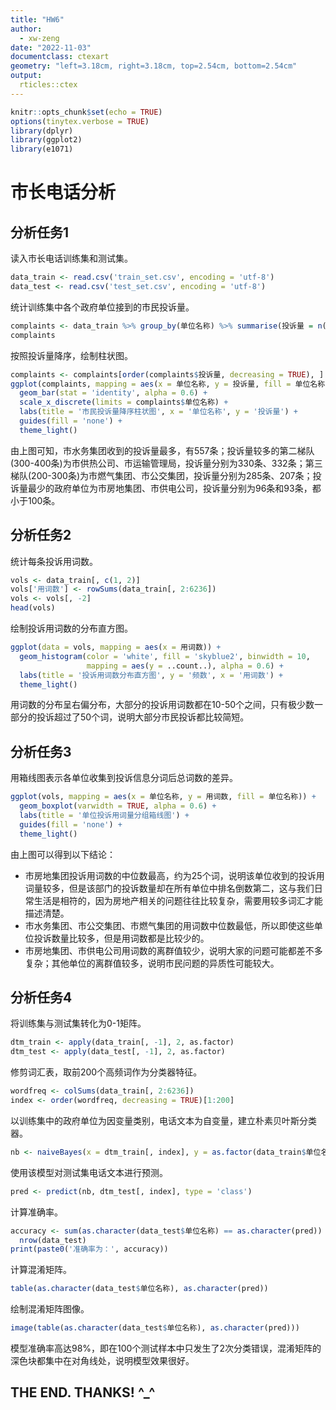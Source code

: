 ---
title: "HW6"
author:
  - xw-zeng
date: "2022-11-03"
documentclass: ctexart
geometry: "left=3.18cm, right=3.18cm, top=2.54cm, bottom=2.54cm"
output:
  rticles::ctex
---

```{r setup, include=FALSE}
knitr::opts_chunk$set(echo = TRUE)
options(tinytex.verbose = TRUE)
library(dplyr)
library(ggplot2)
library(e1071)
```

\newpage

# 市长电话分析

## 分析任务1

读入市长电话训练集和测试集。
```{r}
data_train <- read.csv('train_set.csv', encoding = 'utf-8')
data_test <- read.csv('test_set.csv', encoding = 'utf-8')
```

统计训练集中各个政府单位接到的市民投诉量。
```{r}
complaints <- data_train %>% group_by(单位名称) %>% summarise(投诉量 = n())
complaints
```

按照投诉量降序，绘制柱状图。
```{r, warning=FALSE}
complaints <- complaints[order(complaints$投诉量, decreasing = TRUE), ]
ggplot(complaints, mapping = aes(x = 单位名称, y = 投诉量, fill = 单位名称)) +
  geom_bar(stat = 'identity', alpha = 0.6) +
  scale_x_discrete(limits = complaints$单位名称) +
  labs(title = '市民投诉量降序柱状图', x = '单位名称', y = '投诉量') +
  guides(fill = 'none') +
  theme_light()
```

由上图可知，市水务集团收到的投诉量最多，有557条；投诉量较多的第二梯队(300-400条)为市供热公司、市运输管理局，投诉量分别为330条、332条；第三梯队(200-300条)为市燃气集团、市公交集团，投诉量分别为285条、207条；投诉量最少的政府单位为市房地集团、市供电公司，投诉量分别为96条和93条，都小于100条。

## 分析任务2

统计每条投诉用词数。
```{r}
vols <- data_train[, c(1, 2)]
vols['用词数'] <- rowSums(data_train[, 2:6236])
vols <- vols[, -2]
head(vols)
```

绘制投诉用词数的分布直方图。
```{r, warning=FALSE}
ggplot(data = vols, mapping = aes(x = 用词数)) +
  geom_histogram(color = 'white', fill = 'skyblue2', binwidth = 10,
                 mapping = aes(y = ..count..), alpha = 0.6) +
  labs(title = '投诉用词数分布直方图', y = '频数', x = '用词数') +
  theme_light()
```

用词数的分布呈右偏分布，大部分的投诉用词数都在10-50个之间，只有极少数一部分的投诉超过了50个词，说明大部分市民投诉都比较简短。

## 分析任务3

用箱线图表示各单位收集到投诉信息分词后总词数的差异。
```{r, warning=FALSE}
ggplot(vols, mapping = aes(x = 单位名称, y = 用词数, fill = 单位名称)) +
  geom_boxplot(varwidth = TRUE, alpha = 0.6) +
  labs(title = '单位投诉用词量分组箱线图') +
  guides(fill = 'none') +
  theme_light()
```

由上图可以得到以下结论：

- 市房地集团投诉用词数的中位数最高，约为25个词，说明该单位收到的投诉用词量较多，但是该部门的投诉数量却在所有单位中排名倒数第二，这与我们日常生活是相符的，因为房地产相关的问题往往比较复杂，需要用较多词汇才能描述清楚。
- 市水务集团、市公交集团、市燃气集团的用词数中位数最低，所以即使这些单位投诉数量比较多，但是用词数都是比较少的。
- 市房地集团、市供电公司用词数的离群值较少，说明大家的问题可能都差不多复杂；其他单位的离群值较多，说明市民问题的异质性可能较大。

## 分析任务4

将训练集与测试集转化为0-1矩阵。
```{r}
dtm_train <- apply(data_train[, -1], 2, as.factor)
dtm_test <- apply(data_test[, -1], 2, as.factor)
```

修剪词汇表，取前200个高频词作为分类器特征。
```{r}
wordfreq <- colSums(data_train[, 2:6236])
index <- order(wordfreq, decreasing = TRUE)[1:200]
```

以训练集中的政府单位为因变量类别，电话文本为自变量，建立朴素贝叶斯分类器。
```{r}
nb <- naiveBayes(x = dtm_train[, index], y = as.factor(data_train$单位名称))
```

使用该模型对测试集电话文本进行预测。
```{r}
pred <- predict(nb, dtm_test[, index], type = 'class')
```

计算准确率。
```{r}
accuracy <- sum(as.character(data_test$单位名称) == as.character(pred)) /
  nrow(data_test)
print(paste0('准确率为：', accuracy))
```

计算混淆矩阵。
```{r}
table(as.character(data_test$单位名称), as.character(pred))
```

\newpage

绘制混淆矩阵图像。
```{r, fig.width=5, fig.height=5}
image(table(as.character(data_test$单位名称), as.character(pred)))
```

模型准确率高达98%，即在100个测试样本中只发生了2次分类错误，混淆矩阵的深色块都集中在对角线处，说明模型效果很好。

## THE END. THANKS! ^_^
